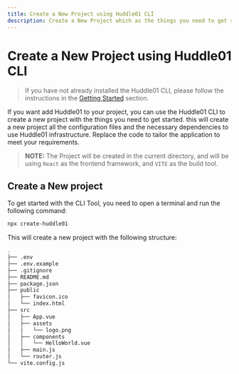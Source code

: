 ```yaml
---
title: Create a New Project using Huddle01 CLI
description: Create a New Project which as the things you need to get started
---
```


# Create a New Project using Huddle01 CLI

> If you have not already installed the Huddle01 CLI, please follow the instructions in the [Getting Started](/docs/getting-started) section.

If you want add Huddle01 to your project, you can use the Huddle01 CLI to create a new project with the things you need to get started.
this will create a new project all the configuration files and the necessary dependencies to use Huddle01 infrastructure.
Replace the code to tailor the application to meet your requirements.

> **NOTE:** The Project will be created in the current directory, and will be using `React` as the frontend framework, and `VITE` as the build tool.

## Create a New project

To get started with the CLI Tool, you need to open a terminal and run the following command:

```bash
npx create-huddle01
```

This will create a new project with the following structure:

```bash
.
├── .env
├── .env.example
├── .gitignore
├── README.md
├── package.json
├── public
│   ├── favicon.ico
│   └── index.html
├── src
│   ├── App.vue
│   ├── assets
│   │   └── logo.png
│   ├── components
│   │   └── HelloWorld.vue
│   ├── main.js
│   └── router.js
└── vite.config.js
```
